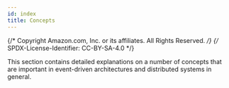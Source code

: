 ```yaml
---
id: index
title: Concepts
---
```


{/* Copyright Amazon.com, Inc. or its affiliates. All Rights Reserved. */}
{/* SPDX-License-Identifier: CC-BY-SA-4.0 */}

This section contains detailed explanations on a number of concepts that are important in
event-driven architectures and distributed systems in general.
